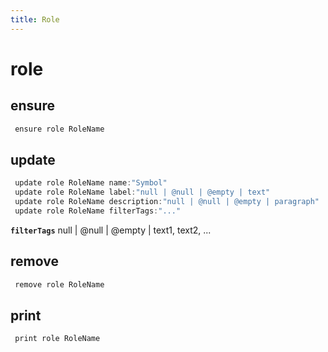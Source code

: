 ```yaml
---
title: Role
---
```


# role

## ensure

```js filename="Terminal" copy
 ensure role RoleName
```


## update

```js filename="Terminal" copy
 update role RoleName name:"Symbol"
 update role RoleName label:"null | @null | @empty | text"
 update role RoleName description:"null | @null | @empty | paragraph"
 update role RoleName filterTags:"..."
```

**`filterTags`**
null | @null | @empty | text1, text2, ...


## remove

```js filename="Terminal" copy
 remove role RoleName
```


## print

```js filename="Terminal" copy
 print role RoleName
```


